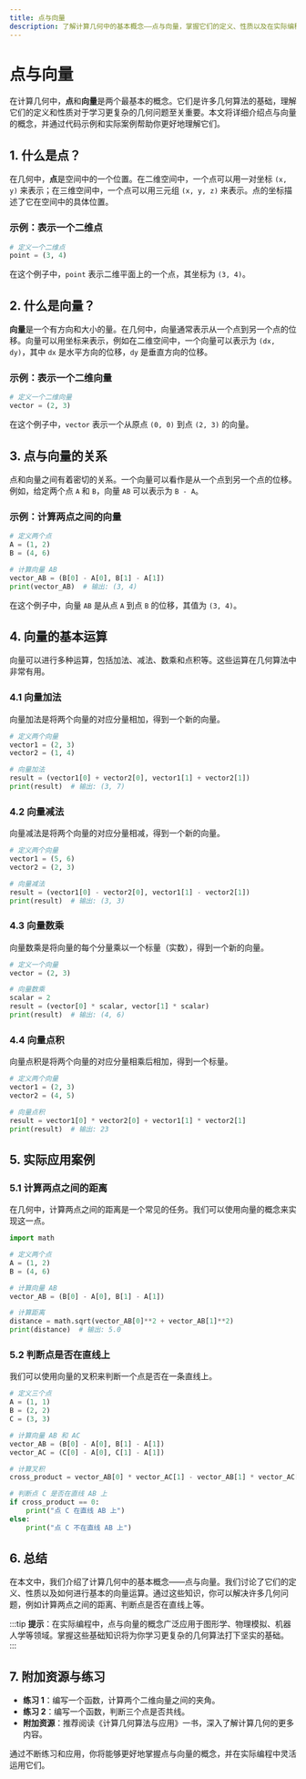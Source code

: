 ```yaml
---
title: 点与向量
description: 了解计算几何中的基本概念——点与向量，掌握它们的定义、性质以及在实际编程中的应用。
---
```


# 点与向量

在计算几何中，**点**和**向量**是两个最基本的概念。它们是许多几何算法的基础，理解它们的定义和性质对于学习更复杂的几何问题至关重要。本文将详细介绍点与向量的概念，并通过代码示例和实际案例帮助你更好地理解它们。

## 1. 什么是点？

在几何中，**点**是空间中的一个位置。在二维空间中，一个点可以用一对坐标 `(x, y)` 来表示；在三维空间中，一个点可以用三元组 `(x, y, z)` 来表示。点的坐标描述了它在空间中的具体位置。

### 示例：表示一个二维点

```python
# 定义一个二维点
point = (3, 4)
```

在这个例子中，`point` 表示二维平面上的一个点，其坐标为 `(3, 4)`。

## 2. 什么是向量？

**向量**是一个有方向和大小的量。在几何中，向量通常表示从一个点到另一个点的位移。向量可以用坐标来表示，例如在二维空间中，一个向量可以表示为 `(dx, dy)`，其中 `dx` 是水平方向的位移，`dy` 是垂直方向的位移。

### 示例：表示一个二维向量

```python
# 定义一个二维向量
vector = (2, 3)
```

在这个例子中，`vector` 表示一个从原点 `(0, 0)` 到点 `(2, 3)` 的向量。

## 3. 点与向量的关系

点和向量之间有着密切的关系。一个向量可以看作是从一个点到另一个点的位移。例如，给定两个点 `A` 和 `B`，向量 `AB` 可以表示为 `B - A`。

### 示例：计算两点之间的向量

```python
# 定义两个点
A = (1, 2)
B = (4, 6)

# 计算向量 AB
vector_AB = (B[0] - A[0], B[1] - A[1])
print(vector_AB)  # 输出: (3, 4)
```

在这个例子中，向量 `AB` 是从点 `A` 到点 `B` 的位移，其值为 `(3, 4)`。

## 4. 向量的基本运算

向量可以进行多种运算，包括加法、减法、数乘和点积等。这些运算在几何算法中非常有用。

### 4.1 向量加法

向量加法是将两个向量的对应分量相加，得到一个新的向量。

```python
# 定义两个向量
vector1 = (2, 3)
vector2 = (1, 4)

# 向量加法
result = (vector1[0] + vector2[0], vector1[1] + vector2[1])
print(result)  # 输出: (3, 7)
```

### 4.2 向量减法

向量减法是将两个向量的对应分量相减，得到一个新的向量。

```python
# 定义两个向量
vector1 = (5, 6)
vector2 = (2, 3)

# 向量减法
result = (vector1[0] - vector2[0], vector1[1] - vector2[1])
print(result)  # 输出: (3, 3)
```

### 4.3 向量数乘

向量数乘是将向量的每个分量乘以一个标量（实数），得到一个新的向量。

```python
# 定义一个向量
vector = (2, 3)

# 向量数乘
scalar = 2
result = (vector[0] * scalar, vector[1] * scalar)
print(result)  # 输出: (4, 6)
```

### 4.4 向量点积

向量点积是将两个向量的对应分量相乘后相加，得到一个标量。

```python
# 定义两个向量
vector1 = (2, 3)
vector2 = (4, 5)

# 向量点积
result = vector1[0] * vector2[0] + vector1[1] * vector2[1]
print(result)  # 输出: 23
```

## 5. 实际应用案例

### 5.1 计算两点之间的距离

在几何中，计算两点之间的距离是一个常见的任务。我们可以使用向量的概念来实现这一点。

```python
import math

# 定义两个点
A = (1, 2)
B = (4, 6)

# 计算向量 AB
vector_AB = (B[0] - A[0], B[1] - A[1])

# 计算距离
distance = math.sqrt(vector_AB[0]**2 + vector_AB[1]**2)
print(distance)  # 输出: 5.0
```

### 5.2 判断点是否在直线上

我们可以使用向量的叉积来判断一个点是否在一条直线上。

```python
# 定义三个点
A = (1, 1)
B = (2, 2)
C = (3, 3)

# 计算向量 AB 和 AC
vector_AB = (B[0] - A[0], B[1] - A[1])
vector_AC = (C[0] - A[0], C[1] - A[1])

# 计算叉积
cross_product = vector_AB[0] * vector_AC[1] - vector_AB[1] * vector_AC[0]

# 判断点 C 是否在直线 AB 上
if cross_product == 0:
    print("点 C 在直线 AB 上")
else:
    print("点 C 不在直线 AB 上")
```

## 6. 总结

在本文中，我们介绍了计算几何中的基本概念——点与向量。我们讨论了它们的定义、性质以及如何进行基本的向量运算。通过这些知识，你可以解决许多几何问题，例如计算两点之间的距离、判断点是否在直线上等。

:::tip
**提示**：在实际编程中，点与向量的概念广泛应用于图形学、物理模拟、机器人学等领域。掌握这些基础知识将为你学习更复杂的几何算法打下坚实的基础。
:::

## 7. 附加资源与练习

- **练习 1**：编写一个函数，计算两个二维向量之间的夹角。
- **练习 2**：编写一个函数，判断三个点是否共线。
- **附加资源**：推荐阅读《计算几何算法与应用》一书，深入了解计算几何的更多内容。

通过不断练习和应用，你将能够更好地掌握点与向量的概念，并在实际编程中灵活运用它们。